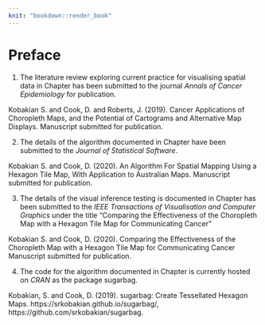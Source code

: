 ```yaml
---
knit: "bookdown::render_book"
---
```


# Preface {-}

1. The literature review exploring current practice for visualising spatial data in Chapter \ref{ch:literature} has been submitted to the journal *Annals of Cancer Epidemiology* for publication.
  
Kobakian S. and Cook, D. and Roberts, J. (2019). Cancer Applications of Choropleth Maps, and the Potential of Cartograms and Alternative Map Displays. Manuscript submitted for publication.


2.  The details of the algorithm documented in Chapter \ref{ch:algorithm} have been submitted to the *Journal of Statistical Software*.

Kobakian S. and Cook, D. (2020). An Algorithm For Spatial Mapping Using a Hexagon Tile Map, With Application to Australian Maps. Manuscript submitted for publication.


3.  The details of the visual inference testing is documented in Chapter \ref{ch:experiment} has been submitted to the *IEEE Transactions of Visualisation and Computer Graphics* under the title "Comparing the Effectiveness of the Choropleth Map with a Hexagon Tile Map for Communicating Cancer"

Kobakian S. and Cook, D. (2020). Comparing the Effectiveness of the Choropleth Map
with a Hexagon Tile Map for Communicating Cancer Manuscript submitted for publication.


4.  The code for the algorithm documented in Chapter \ref{ch:algorithm} is currently hosted on *CRAN* as the package sugarbag.

  Kobakian, S. and Cook, D. (2019). sugarbag: Create Tessellated Hexagon Maps. https://srkobakian.github.io/sugarbag/, https://github.com/srkobakian/sugarbag.
  
  
\clearpage\pagenumbering{arabic}\setcounter{page}{0}

